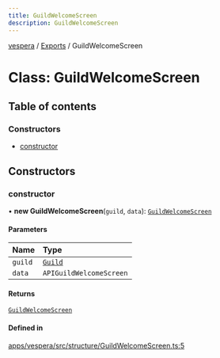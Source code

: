 ```yaml
---
title: GuildWelcomeScreen
description: GuildWelcomeScreen
---
```

[vespera](../README) / [Exports](../modules) / GuildWelcomeScreen

# Class: GuildWelcomeScreen

## Table of contents

### Constructors

- [constructor](GuildWelcomeScreen#constructor)

## Constructors

### constructor

• **new GuildWelcomeScreen**(`guild`, `data`): [`GuildWelcomeScreen`](GuildWelcomeScreen)

#### Parameters

| Name | Type |
| :------ | :------ |
| `guild` | [`Guild`](Guild) |
| `data` | `APIGuildWelcomeScreen` |

#### Returns

[`GuildWelcomeScreen`](GuildWelcomeScreen)

#### Defined in

[apps/vespera/src/structure/GuildWelcomeScreen.ts:5](https://github.com/vesperadev/Vespera/blob/4ab3699/apps/vespera/src/structure/GuildWelcomeScreen.ts#L5)
